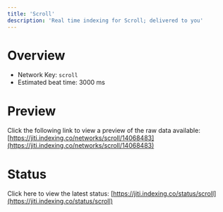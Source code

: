 ```yaml
---
title: 'Scroll'
description: 'Real time indexing for Scroll; delivered to you'
---
```


# Overview
- Network Key: `scroll`
- Estimated beat time: 3000 ms

# Preview
Click the following link to view a preview of the raw data available: [https://jiti.indexing.co/networks/scroll/14068483](https://jiti.indexing.co/networks/scroll/14068483)

# Status
Click here to view the latest status: [https://jiti.indexing.co/status/scroll](https://jiti.indexing.co/status/scroll)
